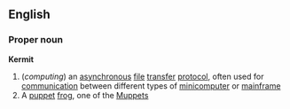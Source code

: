 ==English==
===Proper noun===
'''Kermit'''
#(''computing'') an [[asynchronous]] [[file]] [[transfer]] [[protocol]], often used for [[communication]] between different types of [[minicomputer]] or [[mainframe]]
#A [[puppet]] [[frog]], one of the [[Muppet]]s